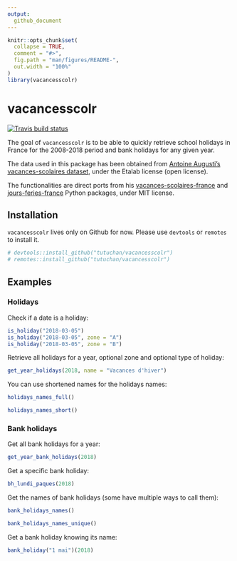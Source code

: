 ```yaml
---
output: 
  github_document
---
```


<!-- README.md is generated from README.Rmd. Please edit that file -->

```r
knitr::opts_chunk$set(
  collapse = TRUE,
  comment = "#>",
  fig.path = "man/figures/README-",
  out.width = "100%"
)
library(vacancesscolr)
```

# vacancesscolr

[![Travis build status](https://travis-ci.org/Tutuchan/vacancesscolr.svg?branch=master)](https://travis-ci.org/Tutuchan/vacancesscolr)

The goal of `vacancesscolr` is to be able to quickly retrieve school holidays in France for the 2008-2018 period and bank holidays for any given year.

The data used in this package has been obtained from [Antoine Augusti's vacances-scolaires dataset](https://github.com/AntoineAugusti/vacances-scolaires), under the Etalab license (open license).

The functionalities are direct ports from his [vacances-scolaires-france](https://github.com/AntoineAugusti/vacances-scolaires-france) and [jours-feries-france](https://github.com/AntoineAugusti/jours-feries-france) Python packages, under MIT license. 


## Installation

`vacancesscolr` lives only on Github for now. Please use `devtools` or `remotes` to install it.

``` r
# devtools::install_github("tutuchan/vacancesscolr")
# remotes::install_github("tutuchan/vacancesscolr")
```

## Examples

### Holidays

Check if a date is a holiday:

```r
is_holiday("2018-03-05")
is_holiday("2018-03-05", zone = "A")
is_holiday("2018-03-05", zone = "B")
```

Retrieve all holidays for a year, optional zone and optional type of holiday:

```r
get_year_holidays(2018, name = "Vacances d'hiver")
```

You can use shortened names for the holidays names:

```r
holidays_names_full()

holidays_names_short()
```

### Bank holidays

Get all bank holidays for a year:

```r
get_year_bank_holidays(2018)
```

Get a specific bank holiday:

```r
bh_lundi_paques(2018)
```

Get the names of bank holidays (some have multiple ways to call them):

```r
bank_holidays_names()

bank_holidays_names_unique()
```

Get a bank holiday knowing its name:

```r
bank_holiday("1 mai")(2018)
```

